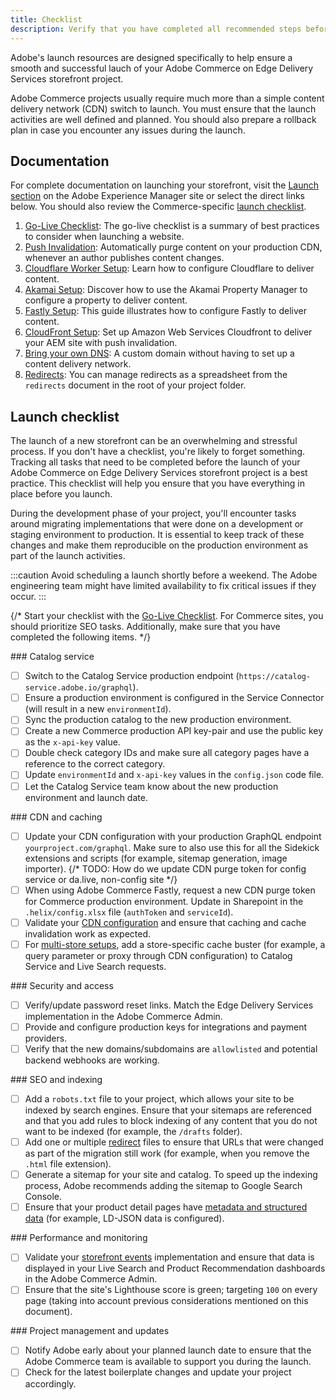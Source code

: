 ```yaml
---
title: Checklist
description: Verify that you have completed all recommended steps before launching your Adobe Commerce on Edge Delivery Services storefront project.
---
```



Adobe's launch resources are designed specifically to help ensure a smooth and successful lauch of your Adobe Commerce on Edge Delivery Services storefront project.

Adobe Commerce projects usually require much more than a simple content delivery network (CDN) switch to launch. You must ensure that the launch activities are well defined and planned. You should also prepare a rollback plan in case you encounter any issues during the launch.

## Documentation

For complete documentation on launching your storefront, visit the [Launch section](https://www.aem.live/docs/#launch) on the Adobe Experience Manager site or select the direct links below. You should also review the Commerce-specific [launch checklist](#launch-checklist).

<Callouts color="#eb1000">

1. [Go-Live Checklist](https://www.aem.live/docs/go-live-checklist): The go-live checklist is a summary of best practices to consider when launching a website.
1. [Push Invalidation](https://www.aem.live/docs/setup-byo-cdn-push-invalidation): Automatically purge content on your production CDN, whenever an author publishes content changes.
1. [Cloudflare Worker Setup](https://www.aem.live/docs/byo-cdn-cloudflare-worker-setup): Learn how to configure Cloudflare to deliver content.
1. [Akamai Setup](https://www.aem.live/docs/byo-cdn-akamai-setup): Discover how to use the Akamai Property Manager to configure a property to deliver content.
1. [Fastly Setup](https://www.aem.live/docs/byo-cdn-fastly-setup): This guide illustrates how to configure Fastly to deliver content.
1. [CloudFront Setup](https://www.aem.live/docs/byo-cdn-cloudfront-setup): Set up Amazon Web Services Cloudfront to deliver your AEM site with push invalidation.
1. [Bring your own DNS](https://www.aem.live/docs/byo-dns): A custom domain without having to set up a content delivery network.
1. [Redirects](https://www.aem.live/docs/redirects): You can manage redirects as a spreadsheet from the `redirects` document in the root of your project folder.

</Callouts>

## Launch checklist

The launch of a new storefront can be an overwhelming and stressful process. If you don't have a checklist, you're likely to forget something. Tracking all tasks that need to be completed before the launch of your Adobe Commerce on Edge Delivery Services storefront project is a best practice. This checklist will help you ensure that you have everything in place before you launch.

During the development phase of your project, you'll encounter tasks around migrating implementations that were done on a development or staging environment to production. It is essential to keep track of these changes and make them reproducible on the production environment as part of the launch activities.

:::caution
Avoid scheduling a launch shortly before a weekend. The Adobe engineering team might have limited availability to fix critical issues if they occur.
:::

{/* Start your checklist with the [Go-Live Checklist](https://www.aem.live/docs/go-live-checklist). For Commerce sites, you should prioritize SEO tasks. Additionally, make sure that you have completed the following items. */}

<Checklist checklistKey="catalog">
### Catalog service

* [ ] Switch to the Catalog Service production endpoint (`https://catalog-service.adobe.io/graphql`).
* [ ] Ensure a production environment is configured in the Service Connector (will result in a new `environmentId`).
* [ ] Sync the production catalog to the new production environment.
* [ ] Create a new Commerce production API key-pair and use the public key as the `x-api-key` value.
* [ ] Double check category IDs and make sure all category pages have a reference to the correct category.
* [ ] Update `environmentId` and `x-api-key` values in the `config.json` code file.
* [ ] Let the Catalog Service team know about the new production environment and launch date.
</Checklist>

<Checklist checklistKey="cdn">
### CDN and caching

* [ ] Update your CDN configuration with your production GraphQL endpoint `yourproject.com/graphql`. Make sure to also use this for all the Sidekick extensions and scripts (for example, sitemap generation, image importer).
{/* TODO: How do we update CDN purge token for config service or da.live, non-config site */}
* [ ] When using Adobe Commerce Fastly, request a new CDN purge token for Commerce production
      environment. Update in Sharepoint in the `.helix/config.xlsx` file (`authToken` and
      `serviceId`).
* [ ] Validate your [CDN configuration](/setup/configuration/content-delivery-network/) and ensure that caching
      and cache invalidation work as expected.
* [ ] For [multi-store setups](/setup/seo/indexing/#multi-store-setups), add a store-specific cache buster (for example, a query parameter or proxy through CDN configuration) to Catalog Service and Live Search requests.
</Checklist>

<Checklist checklistKey="security">
### Security and access

* [ ] Verify/update password reset links. Match the Edge Delivery Services implementation in the Adobe Commerce Admin.
* [ ] Provide and configure production keys for integrations and payment providers.
* [ ] Verify that the new domains/subdomains are `allowlisted` and potential backend webhooks are working.
</Checklist>

<Checklist checklistKey="seo">
### SEO and indexing

* [ ] Add a `robots.txt` file to your project, which allows your site to be indexed by search
      engines. Ensure that your sitemaps are referenced and that you add rules to block indexing
      of any content that you do not want to be indexed (for example, the `/drafts` folder).
* [ ] Add one or multiple [redirect](https://www.aem.live/docs/redirects) files to ensure that
      URLs that were changed as part of the migration still work (for example, when you remove the
      `.html` file extension).
* [ ] Generate a sitemap for your site and catalog. To speed up the indexing process, Adobe
      recommends adding the sitemap to Google Search Console.
* [ ] Ensure that your product detail pages have [metadata and structured data](/setup/seo/metadata/)
      (for example, LD-JSON data is configured).
</Checklist>

<Checklist checklistKey="performance">
### Performance and monitoring

* [ ] Validate your [storefront
      events](https://github.com/adobe/commerce-events/tree/main/examples/events/snowplow-debugger)
      implementation and ensure that data is displayed in your Live Search and Product
      Recommendation dashboards in the Adobe Commerce Admin.
* [ ] Ensure that the site's Lighthouse score is green; targeting `100` on every page (taking into
      account previous considerations mentioned on this document).
</Checklist>

<Checklist checklistKey="management">
### Project management and updates

* [ ] Notify Adobe early about your planned launch date to ensure that the Adobe Commerce team is
      available to support you during the launch.
* [ ] Check for the latest boilerplate changes and update your project accordingly.
</Checklist>
